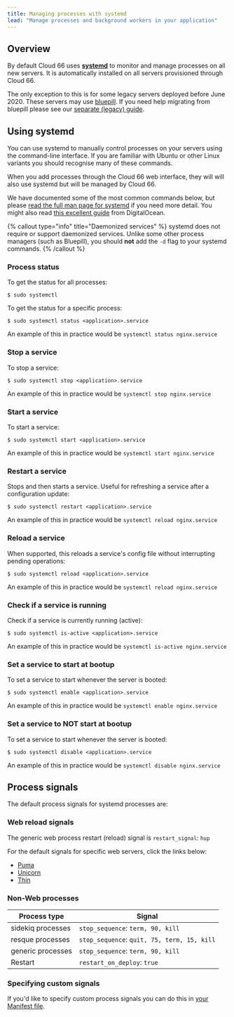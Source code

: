 ```yaml
---
title: Managing processes with systemd
lead: "Manage processes and background workers in your application"
---
```


## Overview

By default Cloud 66 uses [**systemd**](https://manpages.ubuntu.com/manpages/bionic/man1/systemd.1/) to monitor and manage processes on all new servers. It is automatically installed on all servers provisioned through Cloud 66. 

The only exception to this is for some legacy servers deployed before June 2020. These servers may use [bluepill](https://github.com/bluepill-rb/bluepill). If you need help migrating from bluepill please see our [separate (legacy) guide](/docs/servers/bluepill-legacy). 

## Using systemd

You can use systemd to manually control processes on your servers using the command-line interface. If you are familiar with Ubuntu or other Linux variants you should recognise many of these commands.

When you add processes through the Cloud 66 web interface, they will will also use systemd but will be managed by Cloud 66.

We have documented some of the most common commands below, but please [read the full man page for systemd](https://manpages.ubuntu.com/manpages/bionic/man1/systemd.1/) if you need more detail. You might also read [this excellent guide](https://www.digitalocean.com/community/tutorials/how-to-use-systemctl-to-manage-systemd-services-and-units) from DigitalOcean.

{% callout type="info" title="Daemonized services" %}
systemd does not require or support daemonized services. Unlike some other process managers (such as Bluepill), you should **not** add the `-d` flag to your systemd commands. 
{% /callout %}

### Process status

To get the status for all processes:

```shell
$ sudo systemctl 
```

To get the status for a specific process:

```shell 
$ sudo systemctl status <application>.service 
```

An example of this in practice would be `systemctl status nginx.service`

### Stop a service

To stop a service:

```shell 
$ sudo systemctl stop <application>.service 
```

An example of this in practice would be `systemctl stop nginx.service`

### Start a service

To start a service:

```shell 
$ sudo systemctl start <application>.service 
```

An example of this in practice would be `systemctl start nginx.service`

### Restart a service

Stops and then starts a service. Useful for refreshing a service after a configuration update:

```shell 
$ sudo systemctl restart <application>.service 
```

An example of this in practice would be `systemctl reload nginx.service`

### Reload a service

When supported, this reloads a service's config file without interrupting pending operations:

```shell 
$ sudo systemctl reload <application>.service 
```

An example of this in practice would be `systemctl reload nginx.service`

### Check if a service is running

Check if a service is currently running (active):

```shell 
$ sudo systemctl is-active <application>.service 
```

An example of this in practice would be `systemctl is-active nginx.service`

### Set a service to start at bootup

To set a service to start whenever the server is booted:

```shell 
$ sudo systemctl enable <application>.service 
```

An example of this in practice would be `systemctl enable nginx.service`

### Set a service to NOT start at bootup

To set a service to start whenever the server is booted:

```shell 
$ sudo systemctl disable <application>.service 
```

An example of this in practice would be `systemctl disable nginx.service`

## Process signals

The default process signals for systemd processes are:

### Web reload signals

The generic web process restart (reload) signal is `restart_signal`: `hup`

For the default signals for specific web servers, click the links below:

- [Puma](/docs/build-and-config/puma-rack-server#customizing-shutdown-and-reload-signals)
- [Unicorn](/docs/build-and-config/unicorn-rack-server#customizing-shutdown-and-reload-signals)
- [Thin](/docs/build-and-config/thin-rack-server#customizing-shutdown-and-reload-signals)

### Non-Web processes

|Process type|Signal|
|--- |--- |
|sidekiq processes|`stop_sequence`: `term, 90, kill`|
|resque processes|`stop_sequence`: `quit, 75, term, 15, kill`|
|generic processes|`stop_sequence`: `term, 90, kill`|
|Restart|`restart_on_deploy`: `true`|


### Specifying custom signals

If you'd like to specify custom process signals you can do this in [your Manifest file](/docs/manifest/building-a-manifest-file#processes).

